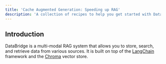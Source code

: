```yaml
---
title: 'Cache Augmented Generation: Speeding up RAG'
description: 'A collection of recipes to help you get started with DataBridge'
---
```


## Introduction

DataBridge is a multi-modal RAG system that allows you to store, search, and retrieve data from various sources. It is built on top of the [LangChain](https://www.langchain.com/) framework and the [Chroma](https://www.chromadb.org/) vector store.


